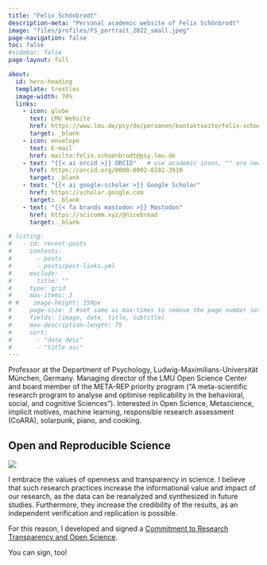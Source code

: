 ```yaml
---
title: "Felix Schönbrodt"
description-meta: "Personal academic website of Felix Schönbrodt"
image: "files/profiles/FS_portrait_2022_small.jpeg"
page-navigation: false
toc: false
#sidebar: false
page-layout: full

about:
  id: hero-heading
  template: trestles
  image-width: 70%
  links:
    - icon: globe
      text: LMU Website
      href: https://www.lmu.de/psy/de/personen/kontaktseite/felix-schoenbrodt-21fe5d01.html
      target: _blank
    - icon: envelope
      text: E-mail
      href: mailto:felix.schoenbrodt@psy.lmu.de
    - text: "{{< ai orcid >}} ORCID"   # use academic icons, "" are needed, you also need to install the fontawesome extension
      href: https://orcid.org/0000-0002-8282-3910
      target: _blank
    - text: "{{< ai google-scholar >}} Google Scholar"
      href: https://scholar.google.com
      target: _blank
    - text: "{{< fa brands mastodon >}} Mastodon" 
      href: https://scicomm.xyz/@nicebread
      target: _blank   

# listing:
#   - id: recent-posts
#     contents: 
#       - posts
#       - posts/post-links.yml
#     exclude:
#       title: ""
#     type: grid
#     max-items: 3
# #    image-height: 150px
#     page-size: 3 #set same as max-times to remove the page number setting
#     fields: [image, date, title, subtitle]
#     max-description-length: 75
#     sort: 
#       - "date desc"
#       - "title asc"
---
```


:::{#hero-heading}

Professor at the Department of Psychology, Ludwig-Maximilians-Universität München, Germany.
Managing director of the LMU Open Science Center and board member of the META-REP priority program ("A meta-scientific research program to analyse and optimise replicability in the behavioral, social, and cognitive Sciences"). Interested in Open Science, Metascience, implicit motives, machine learning, responsible research assessment (CoARA), solarpunk, piano, and cooking.

## Open and Reproducible Science

![](files/images/rt_logo_wide.png)

I embrace the values of openness and transparency in science. I believe that such research practices increase the informational value and impact of our research, as the data can be reanalyzed and synthesized in future studies. Furthermore, they increase the credibility of the results, as an independent verification and replication is possible.

For this reason, I developed and signed a [Commitment to Research Transparency and Open Science](http://www.researchtransparency.org/).

You can sign, too!

:::

<!-- ## Recent Posts
Check out the latest &nbsp;[Papers](posts.qmd#category=paper)&nbsp;, &nbsp;[News](posts.qmd#category=news)&nbsp;, &nbsp;[Events](posts.qmd#category=event)&nbsp;, and &nbsp;[More »](/posts.qmd)

:::{#recent-posts}
::: 

<p align="right">[All Posts »](/posts.qmd)</p>

-->